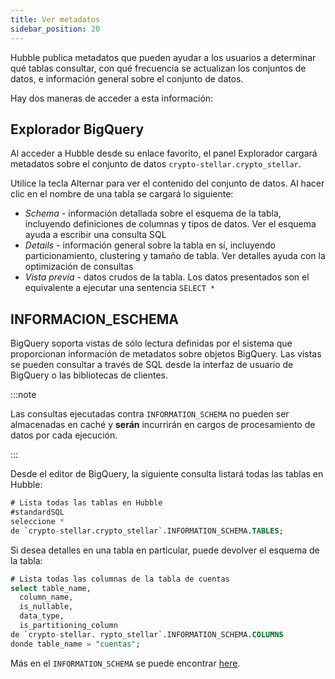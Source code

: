 ```yaml
---
title: Ver metadatos
sidebar_position: 20
---
```


Hubble publica metadatos que pueden ayudar a los usuarios a determinar qué tablas consultar, con qué frecuencia se actualizan los conjuntos de datos, e información general sobre el conjunto de datos.

Hay dos maneras de acceder a esta información:

## Explorador BigQuery

Al acceder a Hubble desde su enlace favorito, el panel Explorador cargará metadatos sobre el conjunto de datos `crypto-stellar.crypto_stellar`.

Utilice la tecla Alternar para ver el contenido del conjunto de datos. Al hacer clic en el nombre de una tabla se cargará lo siguiente:

- _Schema_ - información detallada sobre el esquema de la tabla, incluyendo definiciones de columnas y tipos de datos. Ver el esquema ayuda a escribir una consulta SQL
- _Details_ - información general sobre la tabla en sí, incluyendo particionamiento, clustering y tamaño de tabla. Ver detalles ayuda con la optimización de consultas
- _Vista previa_ - datos crudos de la tabla. Los datos presentados son el equivalente a ejecutar una sentencia `SELECT *`

## INFORMACION_ESCHEMA

BigQuery soporta vistas de sólo lectura definidas por el sistema que proporcionan información de metadatos sobre objetos BigQuery. Las vistas se pueden consultar a través de SQL desde la interfaz de usuario de BigQuery o las bibliotecas de clientes.

:::note

Las consultas ejecutadas contra `INFORMATION_SCHEMA` no pueden ser almacenadas en caché y **serán** incurrirán en cargos de procesamiento de datos por cada ejecución.

:::

Desde el editor de BigQuery, la siguiente consulta listará todas las tablas en Hubble:

<CodeExample>

```sql
# Lista todas las tablas en Hubble
#standardSQL
seleccione *
de `crypto-stellar.crypto_stellar`.INFORMATION_SCHEMA.TABLES;
```

</CodeExample>

Si desea detalles en una tabla en particular, puede devolver el esquema de la tabla:

<CodeExample>

```sql
# Lista todas las columnas de la tabla de cuentas
select table_name,
  column_name,
  is_nullable,
  data_type,
  is_partitioning_column
de `crypto-stellar. rypto_stellar`.INFORMATION_SCHEMA.COLUMNS
donde table_name = "cuentas";
```

</CodeExample>

Más en el `INFORMATION_SCHEMA` se puede encontrar [here](https://cloud.google.com/bigquery/docs/information-schema-intro).
